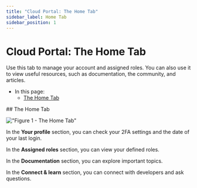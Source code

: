 ```yaml
---
title: "Cloud Portal: The Home Tab"
sidebar_label: Home Tab
sidebar_position: 1
---
```



# Cloud Portal: The Home Tab

<Admonition type="note" title="Note">

Use this tab to manage your account and assigned roles. You can also use it to view useful resources, such as documentation, the community, and articles.

* In this page:
    * [The Home Tab](../../cloud/portal/cloud-portal-home-tab#the-home-tab)  
</Admonition>
## The Home Tab

!["Figure 1 - The Home Tab"](./assets/portal-home-tab-overview.png)

In the **Your profile** section, you can check your 2FA settings and the date of your last login.

In the **Assigned roles** section, you can view your defined roles.

In the **Documentation** section, you can explore important topics.

In the **Connect & learn** section, you can connect with developers and ask questions.



